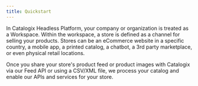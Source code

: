 ```yaml
---
title: Quickstart
---
```


In Catalogix Headless Platform, your company or organization is treated as a Workspace. Within the workspace, a store is defined as a channel for selling your products. Stores can be an eCommerce website in a specific country, a mobile app, a printed catalog, a chatbot, a 3rd party marketplace, or even physical retail locations.

Once you share your store's product feed or product images with Catalogix via our Feed API or using a CSV/XML file, we process your catalog and enable our APIs and services for your store.